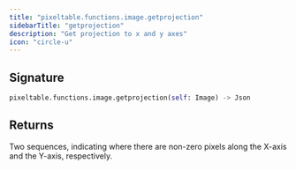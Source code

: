 ```yaml
---
title: "pixeltable.functions.image.getprojection"
sidebarTitle: "getprojection"
description: "Get projection to x and y axes"
icon: "circle-u"
---
```

## Signature

```python
pixeltable.functions.image.getprojection(self: Image) -> Json
```

## Returns

<ResponseField name="return" type="any" required>
  Two sequences, indicating where there are non-zero pixels along the X-axis and the Y-axis, respectively.


</ResponseField>

